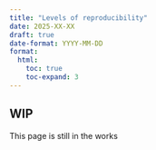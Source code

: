 ```yaml
---
title: "Levels of reproducibility"
date: 2025-XX-XX
draft: true
date-format: YYYY-MM-DD
format:
  html:
    toc: true
    toc-expand: 3
---
```


::: callout-caution
## WIP

This page is still in the works
:::